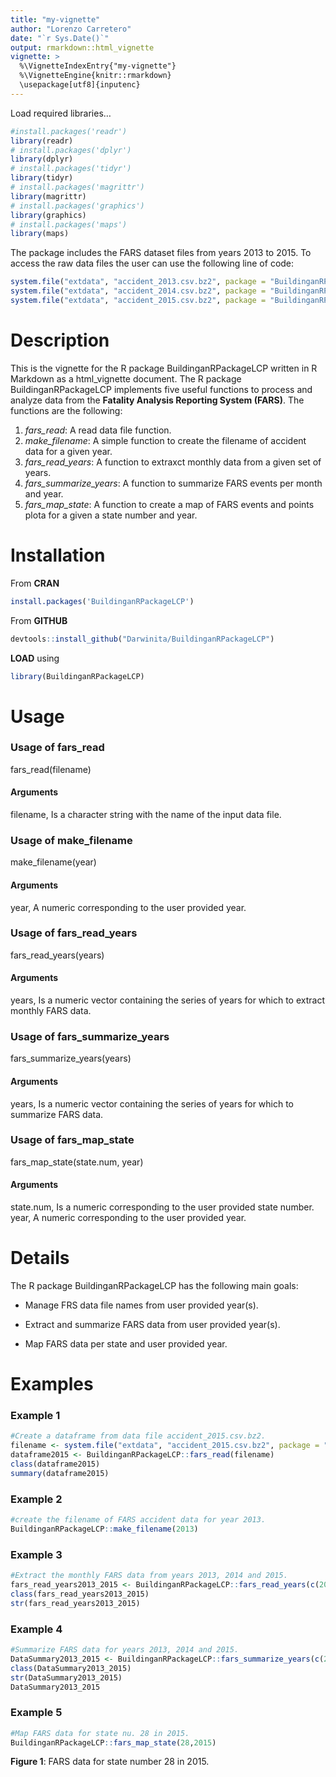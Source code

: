 ```yaml
---
title: "my-vignette"
author: "Lorenzo Carretero"
date: "`r Sys.Date()`"
output: rmarkdown::html_vignette
vignette: >
  %\VignetteIndexEntry{"my-vignette"}
  %\VignetteEngine{knitr::rmarkdown}
  \usepackage[utf8]{inputenc}
---
```


Load required libraries...
```r
#install.packages('readr')
library(readr)
# install.packages('dplyr')
library(dplyr)
# install.packages('tidyr')
library(tidyr)
# install.packages('magrittr')
library(magrittr)
# install.packages('graphics')
library(graphics)
# install.packages('maps')
library(maps)
```

The package includes the FARS dataset files from years 2013 to 2015. To access the raw data files the user can use the following line of code:

```r
system.file("extdata", "accident_2013.csv.bz2", package = "BuildinganRPackageLCP")
system.file("extdata", "accident_2014.csv.bz2", package = "BuildinganRPackageLCP")
system.file("extdata", "accident_2015.csv.bz2", package = "BuildinganRPackageLCP")
```


# Description

This is the vignette for the R package BuildinganRPackageLCP written in R Markdown as a html_vignette document.  The R package BuildinganRPackageLCP implements five useful functions to process and analyze data from the **Fatality Analysis Reporting System (FARS)**. The functions are the following:

1. *fars_read*: A read data file function.
2. *make_filename*: A simple function to create the filename of accident data for a given year.
3. *fars_read_years*: A function to extraxct monthly data from a given set of years.
4. *fars_summarize_years*: A function to summarize FARS events per month and year.
5. *fars_map_state*: A function to create a map of FARS events and points plota for a given a state number and year.


# Installation

From **CRAN**
```r
install.packages('BuildinganRPackageLCP')
```

From **GITHUB**

```r
devtools::install_github("Darwinita/BuildinganRPackageLCP")
```

**LOAD** using

```r
library(BuildinganRPackageLCP)
```



# Usage

### Usage of fars_read
fars_read(filename)

#### Arguments
filename, Is a character string with the name of the input data file.

### Usage of make_filename
make_filename(year)

#### Arguments
year, A numeric corresponding to the user provided year.

### Usage of fars_read_years
fars_read_years(years)

#### Arguments
years, Is a numeric vector containing the series of years for which to extract monthly FARS data.

### Usage of fars_summarize_years
fars_summarize_years(years)

#### Arguments
years, Is a numeric vector containing the series of years for which to summarize FARS data.

### Usage of fars_map_state
fars_map_state(state.num, year)

#### Arguments
state.num, Is a numeric corresponding to the user provided state number.
year, A numeric corresponding to the user provided year.

# Details
The R package BuildinganRPackageLCP has the following main goals:

* Manage FRS data file names from user provided year(s).

* Extract and summarize FARS data from user provided year(s).

* Map FARS data per state and user provided year.


# Examples

### Example 1

```r
#Create a dataframe from data file accident_2015.csv.bz2.
filename <- system.file("extdata", "accident_2015.csv.bz2", package = "BuildinganRPackageLCP")
dataframe2015 <- BuildinganRPackageLCP::fars_read(filename)
class(dataframe2015)
summary(dataframe2015)
```

### Example 2

```r
#create the filename of FARS accident data for year 2013.
BuildinganRPackageLCP::make_filename(2013)
```

### Example 3

```r
#Extract the monthly FARS data from years 2013, 2014 and 2015.
fars_read_years2013_2015 <- BuildinganRPackageLCP::fars_read_years(c(2013,2014,2015))
class(fars_read_years2013_2015)
str(fars_read_years2013_2015)
```

### Example 4

```r
#Summarize FARS data for years 2013, 2014 and 2015.
DataSummary2013_2015 <- BuildinganRPackageLCP::fars_summarize_years(c(2013,2014,2015))
class(DataSummary2013_2015)
str(DataSummary2013_2015)
DataSummary2013_2015
```

### Example 5

```r
#Map FARS data for state nu. 28 in 2015.
BuildinganRPackageLCP::fars_map_state(28,2015)
```

**Figure 1**: FARS data for state number 28 in 2015.
